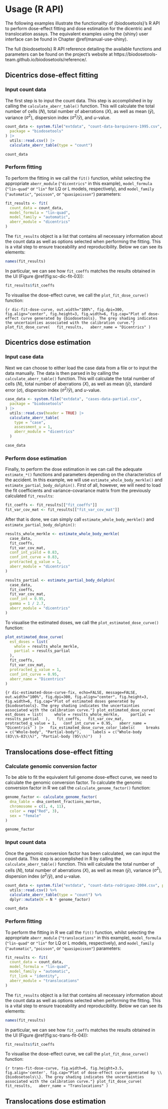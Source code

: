 # Usage (R API) {#manual-use-r}

The following examples illustrate the functionality of {biodosetools}'s R API to perform dose-effect fitting and dose estimation for the dicentric and translocation assays. The equivalent examples using the {shiny} user interface can be found in Chapter \@ref(manual-use-shiny).

The full {biodosetools} R API reference detailing the available functions and parameters can be found on the project's website at https://biodosetools-team.github.io/biodosetools/reference/.

## Dicentrics dose-effect fitting

### Input count data

The first step is to input the count data. This step is accomplished in \proglang{R} by calling the `calculate_aberr_table()` function. This will calculate the total number of cells ($N$), total number of aberrations ($X$), as well as mean ($\bar{y}$), variance ($\sigma^{2}$), dispersion index ($\sigma^{2}/\bar{y}$), and $u$-value.
```r
count_data <- system.file("extdata", "count-data-barquinero-1995.csv",
  package = "biodosetools"
) |>
  utils::read.csv() |>
  calculate_aberr_table(type = "count")
```

```r
count_data
```

### Perform fitting

To perform the fitting in \proglang{R} we call the `fit()` function, whilst selecting the appropriate `aberr_module` (`"dicentrics"` in this example), `model_formula` (`"lin-quad"` or `"lin"` for LQ or L models, respectively), and `model_family` (`"automatic"`, `"poisson"`, or `"quasipoisson"`) parameters:
```r
fit_results <- fit(
  count_data = count_data,
  model_formula = "lin-quad",
  model_family = "automatic",
  aberr_module = "dicentrics"
)
```

The `fit_results` object is a list that contains all necessary information about the count data as well as options selected when performing the fitting. This is a vital step to ensure traceability and reproducibility. Below we can see its elements:
```r
names(fit_results)
```

In particular, we can see how `fit_coeffs` matches the results obtained in the UI (Figure \@ref(fig:sc-dic-fit-03)):

```r
fit_results$fit_coeffs
```

To visualise the dose-effect curve, we call the `plot_fit_dose_curve()` function:

```{r dic-fit-dose-curve, out.width="100%", fig.dpi=300, fig.align="center", fig.height=3, fig.width=6, fig.cap="Plot of dose-effect curve generated by {biodosetools}. The grey shading indicates the uncertainties associated with the calibration curve."}
plot_fit_dose_curve(
  fit_results,
  aberr_name = "Dicentrics"
)
```

## Dicentrics dose estimation

### Input case data

Next we can choose to either load the case data from a file or to input the data manually. The data is then parsed in \proglang{R} by calling the `calculate_aberr_table()` function. This will calculate the total number of cells ($N$), total number of aberrations ($X$), as well as mean ($\bar{y}$), standard error ($\sigma$), dispersion index ($\sigma^{2}/\bar{y}$), and $u$-value.
```r
case_data <- system.file("extdata", "cases-data-partial.csv",
  package = "biodosetools"
) |>
  utils::read.csv(header = TRUE) |>
  calculate_aberr_table(
    type = "case",
    assessment_u = 1,
    aberr_module = "dicentrics"
  )
```

```r
case_data
```

### Perform dose estimation

Finally, to perform the dose estimation in \proglang{R} we can call the adequate `estimate_*()` functions and parameters depending on the characteristics of the accident. In this example, we will use `estimate_whole_body_merkle()` and `estimate_partial_body_dolphin()`. First of all, however, we will need to load the fit coefficients and variance-covariance matrix from the previously calculated `fit_results`:
```r
fit_coeffs <- fit_results[["fit_coeffs"]]
fit_var_cov_mat <- fit_results[["fit_var_cov_mat"]]
```

After that is done, we can simply call `estimate_whole_body_merkle()` and `estimate_partial_body_dolphin()`:

```r
results_whole_merkle <- estimate_whole_body_merkle(
  case_data,
  fit_coeffs,
  fit_var_cov_mat,
  conf_int_yield = 0.83,
  conf_int_curve = 0.83,
  protracted_g_value = 1,
  aberr_module = "dicentrics"
)
```

```r
results_partial <- estimate_partial_body_dolphin(
  case_data,
  fit_coeffs,
  fit_var_cov_mat,
  conf_int = 0.95,
  gamma = 1 / 2.7,
  aberr_module = "dicentrics"
)
```

To visualise the estimated doses, we call the `plot_estimated_dose_curve()` function:

```r
plot_estimated_dose_curve(
  est_doses = list(
    whole = results_whole_merkle,
    partial = results_partial
  ),
  fit_coeffs,
  fit_var_cov_mat,
  protracted_g_value = 1,
  conf_int_curve = 0.95,
  aberr_name = "Dicentrics"
)
```

```{r dic-estimated-dose-curve-fix, echo=FALSE, message=FALSE, out.width="100%", fig.dpi=300, fig.align="center", fig.height=3, fig.width=6, fig.cap="Plot of estimated doses generated by {biodosetools}. The grey shading indicates the uncertainties associated with the calibration curve."}
plot_estimated_dose_curve(
  est_doses = list(
    whole = results_whole_merkle,
    partial = results_partial
  ),
  fit_coeffs,
  fit_var_cov_mat,
  protracted_g_value = 1,
  conf_int_curve = 0.95,
  aberr_name = "Dicentrics"
) |>
  fix_estimated_dose_curve_color_labels(
    breaks = c("Whole-body", "Partial-body"),
    labels = c("Whole-body (83\\%-83\\%)", "Partial-body (95\\%)")
  )
```


## Translocations dose-effect fitting

### Calculate genomic conversion factor

To be able to fit the equivalent full genome dose-effect curve, we need to calculate the genomic conversion factor. To calculate the genomic conversion factor in R we call the `calculate_genome_factor()` function:

```r
genome_factor <- calculate_genome_factor(
  dna_table = dna_content_fractions_morton,
  chromosome = c(1, 4, 11),
  color = rep("Red", 3),
  sex = "female"
)
```

```r
genome_factor
```

### Input count data

Once the genomic conversion factor has been calculated, we can input the count data. This step is accomplished in R by calling the `calculate_aberr_table()` function. This will calculate the total number of cells ($N$), total number of aberrations ($X$), as well as mean ($\bar{y}$), variance ($\sigma^{2}$), dispersion index ($\sigma^{2}/\bar{y}$), and $u$-value.

```r
count_data <- system.file("extdata", "count-data-rodriguez-2004.csv", package = "biodosetools") %>%
  utils::read.csv() %>%
  calculate_aberr_table(type = "count") %>%
  dplyr::mutate(N = N * genome_factor)
```

```r
count_data
```

### Perform fitting

To perform the fitting in R we call the `fit()` function, whilst selecting the appropriate `aberr_module` (`"translocations"` in this example), `model_formula` (`"lin-quad"` or `"lin"` for LQ or L models, respectively), and `model_family` (`"automatic"`, `"poisson"`, or `"quasipoisson"`) parameters:

```r
fit_results <- fit(
  count_data = count_data,
  model_formula = "lin-quad",
  model_family = "automatic",
  fit_link = "identity",
  aberr_module = "translocations"
)
```

The `fit_results` object is a list that contains all necessary information about the count data as well as options selected when performing the fitting. This is a vital step to ensure traceability and reproducibility. Below we can see its elements:

```r
names(fit_results)
```

In particular, we can see how `fit_coeffs` matches the results obtained in the UI (Figure \@ref(fig:sc-trans-fit-04)):

```r
fit_results$fit_coeffs
```

To visualise the dose-effect curve, we call the `plot_fit_dose_curve()` function:

```{r trans-fit-dose-curve, fig.width=6, fig.height=3.5, fig.align='center', fig.cap="Plot of dose-effect curve generated by \\{biodosetools\\}. The grey shading indicates the uncertainties associated with the calibration curve."}
plot_fit_dose_curve(
  fit_results,
  aberr_name = "Translocations"
)
```

## Translocations dose estimation
